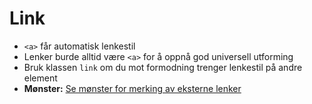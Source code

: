 
<Meta of={stories} />

# Link

- `<a>` får automatisk lenkestil
- Lenker burde alltid være `<a>` for å oppnå god universell utforming
- Bruk klassen `link` om du mot formodning trenger lenkestil på andre element
- **Mønster:** [Se mønster for merking av eksterne lenker](https://www.designsystemet.no/no/patterns/external-links)

<Canvas of={stories.Default} />

<CssVariables component="link" />